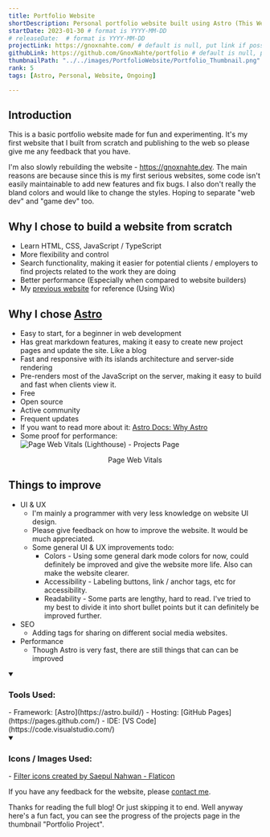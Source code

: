 ```yaml
---
title: Portfolio Website
shortDescription: Personal portfolio website built using Astro (This Website)
startDate: 2023-01-30 # format is YYYY-MM-DD
# releaseDate:  # format is YYYY-MM-DD
projectLink: https://gnoxnahte.com/ # default is null, put link if possible
githubLink: https://github.com/GnoxNahte/portfolio # default is null, put link if possible
thumbnailPath: "../../images/PortfolioWebsite/Portfolio_Thumbnail.png"
rank: 5
tags: [Astro, Personal, Website, Ongoing] 

---
```


## Introduction
This is a basic portfolio website made for fun and experimenting. It's my first website that I built from scratch and publishing to the web so please give me any feedback that you have. 

I'm also slowly rebuilding the website - https://gnoxnahte.dev. The main reasons are because since this is my first serious websites, some code isn't easily maintainable to add new features and fix bugs. I also don't really the bland colors and would like to change the styles. Hoping to separate "web dev" and "game dev" too.

## Why I chose to build a website from scratch
- Learn HTML, CSS, JavaScript / TypeScript
- More flexibility and control
- Search functionality, making it easier for potential clients / employers to find projects related to the work they are doing
- Better performance (Especially when compared to website builders)
- My [previous website](https://ethanong-jh.wixsite.com/portfolio) for reference (Using Wix)

## Why I chose [Astro](https://astro.build/)
- Easy to start, for a beginner in web development
- Has great markdown features, making it easy to create new project pages and update the site. Like a blog
- Fast and responsive with its islands architecture and server-side rendering 
- Pre-renders most of the JavaScript on the server, making it easy to build and fast when clients view it. 
- Free
- Open source 
- Active community 
- Frequent updates
- If you want to read more about it: [Astro Docs: Why Astro](https://docs.astro.build/en/concepts/why-astro/)
- Some proof for performance:
  ![Page Web Vitals (Lighthouse) - Projects Page](../../images/PortfolioWebsite/Portfolio_ProjectPage_LighthouseResult.png)
<center>Page Web Vitals</center>


## Things to improve
- UI & UX
    - I'm mainly a programmer with very less knowledge on website UI design.
    - Please give feedback on how to improve the website. It would be much appreciated. 
    - Some general UI & UX improvements todo:
        - Colors - Using some general dark mode colors for now, could definitely be improved and give the website more life. Also can make the website clearer.
        - Accessibility - Labeling buttons, link / anchor tags, etc for accessibility.
        - Readability - Some parts are lengthy, hard to read. I've tried to my best to divide it into short bullet points but it can definitely be improved further. 
- SEO
    - Adding tags for sharing on different social media websites.
- Performance
    - Though Astro is very fast, there are still things that can can be improved

<details open>
    <summary><h3>Tools Used:</h3></summary>
    - Framework: [Astro](https://astro.build/)
    - Hosting: [GitHub Pages](https://pages.github.com/)
    - IDE: [VS Code](https://code.visualstudio.com/)
</details>

<details open>
    <summary><h3>Icons / Images Used:</h3></summary>
    - <a href="https://www.flaticon.com/free-icons/filter" title="filter icons">Filter icons created by Saepul Nahwan - Flaticon</a>
</details>

If you have any feedback for the website, please [contact me](/about#contact).

Thanks for reading the full blog! Or just skipping it to end. Well anyway here's a fun fact, you can see the progress of the projects page in the thumbnail "Portfolio Project".